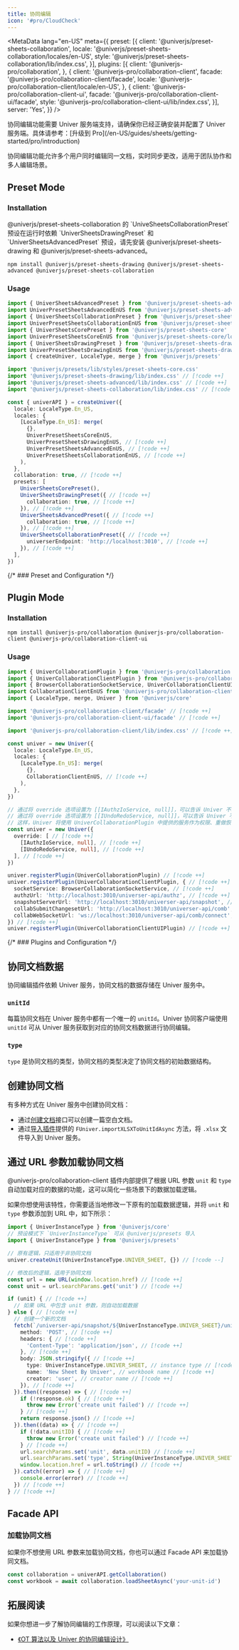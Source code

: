 ```yaml
---
title: 协同编辑
icon: '#pro/CloudCheck'
---
```


<MetaData
  lang="en-US"
  meta={{
    preset: [{
      client: '@univerjs/preset-sheets-collaboration',
      locale: '@univerjs/preset-sheets-collaboration/locales/en-US',
      style: '@univerjs/preset-sheets-collaboration/lib/index.css',
    }],
    plugins: [{
      client: '@univerjs-pro/collaboration',
    }, {
      client: '@univerjs-pro/collaboration-client',
      facade: '@univerjs-pro/collaboration-client/facade',
      locale: '@univerjs-pro/collaboration-client/locale/en-US',
    }, {
      client: '@univerjs-pro/collaboration-client-ui',
      facade: '@univerjs-pro/collaboration-client-ui/facade',
      style: '@univerjs-pro/collaboration-client-ui/lib/index.css',
    }],
    server: 'Yes',
  }}
/>

<Callout type="warning" title="注意事项">
  协同编辑功能需要 Univer 服务端支持，请确保你已经正确安装并配置了 Univer 服务端。具体请参考：[升级到 Pro](/en-US/guides/sheets/getting-started/pro/introduction)
</Callout>

协同编辑功能允许多个用户同时编辑同一文档，实时同步更改，适用于团队协作和多人编辑场景。

## Preset Mode

### Installation

<Callout>
  @univerjs/preset-sheets-collaboration 的 `UniveSheetsCollaborationPreset` 预设在运行时依赖 `UniverSheetsDrawingPreset` 和 `UniverSheetsAdvancedPreset` 预设，请先安装 @univerjs/preset-sheets-drawing 和 @univerjs/preset-sheets-advanced。
</Callout>

```package-install
npm install @univerjs/preset-sheets-drawing @univerjs/preset-sheets-advanced @univerjs/preset-sheets-collaboration
```

### Usage

```typescript
import { UniverSheetsAdvancedPreset } from '@univerjs/preset-sheets-advanced' // [!code ++]
import UniverPresetSheetsAdvancedEnUS from '@univerjs/preset-sheets-advanced/locales/en-US' // [!code ++]
import { UniverSheetsCollaborationPreset } from '@univerjs/preset-sheets-collaboration' // [!code ++]
import UniverPresetSheetsCollaborationEnUS from '@univerjs/preset-sheets-collaboration/locales/en-US' // [!code ++]
import { UniverSheetsCorePreset } from '@univerjs/preset-sheets-core'
import UniverPresetSheetsCoreEnUS from '@univerjs/preset-sheets-core/locales/en-US'
import { UniverSheetsDrawingPreset } from '@univerjs/preset-sheets-drawing' // [!code ++]
import UniverPresetSheetsDrawingEnUS from '@univerjs/preset-sheets-drawing/locales/en-US' // [!code ++]
import { createUniver, LocaleType, merge } from '@univerjs/presets'

import '@univerjs/presets/lib/styles/preset-sheets-core.css'
import '@univerjs/preset-sheets-drawing/lib/index.css' // [!code ++]
import '@univerjs/preset-sheets-advanced/lib/index.css' // [!code ++]
import '@univerjs/preset-sheets-collaboration/lib/index.css' // [!code ++]

const { univerAPI } = createUniver({
  locale: LocaleType.En_US,
  locales: {
    [LocaleType.En_US]: merge(
      {},
      UniverPresetSheetsCoreEnUS,
      UniverPresetSheetsDrawingEnUS, // [!code ++]
      UniverPresetSheetsAdvancedEnUS, // [!code ++]
      UniverPresetSheetsCollaborationEnUS, // [!code ++]
    ),
  },
  collaboration: true, // [!code ++]
  presets: [
    UniverSheetsCorePreset(),
    UniverSheetsDrawingPreset({ // [!code ++]
      collaboration: true, // [!code ++]
    }), // [!code ++]
    UniverSheetsAdvancedPreset({ // [!code ++]
      collaboration: true, // [!code ++]
    }), // [!code ++]
    UniverSheetsCollaborationPreset({ // [!code ++]
      universerEndpoint: 'http://localhost:3010', // [!code ++]
    }), // [!code ++]
  ],
})
```

{/* ### Preset and Configuration */}

## Plugin Mode

### Installation

```package-install
npm install @univerjs-pro/collaboration @univerjs-pro/collaboration-client @univerjs-pro/collaboration-client-ui
```

### Usage

```typescript
import { UniverCollaborationPlugin } from '@univerjs-pro/collaboration' // [!code ++]
import { UniverCollaborationClientPlugin } from '@univerjs-pro/collaboration-client' // [!code ++]
import { BrowserCollaborationSocketService, UniverCollaborationClientUIPlugin } from '@univerjs-pro/collaboration-client-ui' // [!code ++]
import CollaborationClientEnUS from '@univerjs-pro/collaboration-client/locale/en-US' // [!code ++]
import { LocaleType, merge, Univer } from '@univerjs/core'

import '@univerjs-pro/collaboration-client/facade' // [!code ++]
import '@univerjs-pro/collaboration-client-ui/facade' // [!code ++]

import '@univerjs-pro/collaboration-client/lib/index.css' // [!code ++]

const univer = new Univer({
  locale: LocaleType.En_US,
  locales: {
    [LocaleType.En_US]: merge(
      {},
      CollaborationClientEnUS, // [!code ++]
    ),
  },
})

// 通过将 override 选项设置为 [[IAuthzIoService, null]]，可以告诉 Univer 不要注册内置的 IAuthzIoService。
// 通过将 override 选项设置为 [[IUndoRedoService, null]]，可以告诉 Univer 不要注册内置的 IUndoRedoService
// 这样，Univer 将使用 UniverCollaborationPlugin 中提供的服务作为权限、重做恢复服务的实现。
const univer = new Univer({
  override: [ // [!code ++]
    [IAuthzIoService, null], // [!code ++]
    [IUndoRedoService, null], // [!code ++]
  ], // [!code ++]
})

univer.registerPlugin(UniverCollaborationPlugin) // [!code ++]
univer.registerPlugin(UniverCollaborationClientPlugin, { // [!code ++]
  socketService: BrowserCollaborationSocketService, // [!code ++]
  authzUrl: 'http://localhost:3010/universer-api/authz', // [!code ++]
  snapshotServerUrl: 'http://localhost:3010/universer-api/snapshot', // [!code ++]
  collabSubmitChangesetUrl: 'http://localhost:3010/universer-api/comb', // [!code ++]
  collabWebSocketUrl: 'ws://localhost:3010/universer-api/comb/connect', // [!code ++]
}) // [!code ++]
univer.registerPlugin(UniverCollaborationClientUIPlugin) // [!code ++]
```

{/* ### Plugins and Configuration */}

## 协同文档数据

协同编辑插件依赖 Univer 服务，协同文档的数据存储在 Univer 服务中。

### `unitId`

每篇协同文档在 Univer 服务中都有一个唯一的 `unitId`。Univer 协同客户端使用 `unitId` 可从 Univer 服务获取到对应的协同文档数据进行协同编辑。

### `type`

`type` 是协同文档的类型，协同文档的类型决定了协同文档的初始数据结构。

## 创建协同文档

有多种方式在 Univer 服务中创建协同文档：

- 通过[创建文档](/en-US/guides/pro/api#创建文档)接口可以创建一篇空白文档。
- 通过[导入插件](/en-US/guides/sheets/features/import-export)提供的 `FUniver.importXLSXToUnitIdAsync` 方法，将 `.xlsx` 文件导入到 Univer 服务。

## 通过 URL 参数加载协同文档

@univerjs-pro/collaboration-client 插件内部提供了根据 URL 参数 `unit` 和 `type` 自动加载对应的数据的功能，这可以简化一些场景下的数据加载逻辑。

如果你想使用该特性，你需要适当地修改一下原有的加载数据逻辑，并将 `unit` 和 `type` 参数添加到 URL 中，如下所示：

```typescript
import { UniverInstanceType } from '@univerjs/core'
// 预设模式下 `UniverInstanceType` 可从 @univerjs/presets 导入
import { UniverInstanceType } from '@univerjs/presets'

// 原有逻辑，只适用于非协同文档
univer.createUnit(UniverInstanceType.UNIVER_SHEET, {}) // [!code --]

// 修改后的逻辑，适用于协同文档
const url = new URL(window.location.href) // [!code ++]
const unit = url.searchParams.get('unit') // [!code ++]

if (unit) { // [!code ++]
  // 如果 URL 中包含 unit 参数，则自动加载数据
} else { // [!code ++]
  // 创建一个新的文档
  fetch(`/universer-api/snapshot/${UniverInstanceType.UNIVER_SHEET}/unit/-/create`, { // [!code ++]
    method: 'POST', // [!code ++]
    headers: { // [!code ++]
      'Content-Type': 'application/json', // [!code ++]
    }, // [!code ++]
    body: JSON.stringify({ // [!code ++]
      type: UniverInstanceType.UNIVER_SHEET, // instance type // [!code ++]
      name: 'New Sheet By Univer', // workbook name // [!code ++]
      creator: 'user', // creator name // [!code ++]
    }), // [!code ++]
  }).then((response) => { // [!code ++]
    if (!response.ok) { // [!code ++]
      throw new Error('create unit failed') // [!code ++]
    } // [!code ++]
    return response.json() // [!code ++]
  }).then((data) => { // [!code ++]
    if (!data.unitID) { // [!code ++]
      throw new Error('create unit failed') // [!code ++]
    } // [!code ++]
    url.searchParams.set('unit', data.unitID) // [!code ++]
    url.searchParams.set('type', String(UniverInstanceType.UNIVER_SHEET)) // [!code ++]
    window.location.href = url.toString() // [!code ++]
  }).catch((error) => { // [!code ++]
    console.error(error) // [!code ++]
  }) // [!code ++]
} // [!code ++]
```

## Facade API

### 加载协同文档

如果你不想使用 URL 参数来加载协同文档，你也可以通过 Facade API 来加载协同文档。

```typescript
const collaboration = univerAPI.getCollaboration()
const workbook = await collaboration.loadSheetAsync('your-unit-id')
```

## 拓展阅读

如果你想进一步了解协同编辑的工作原理，可以阅读以下文章：

- [《OT 算法以及 Univer 的协同编辑设计》](/en-US/blog/ot)
